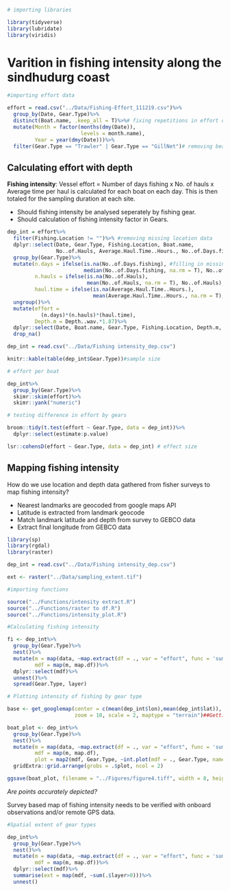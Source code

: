 
```r
# importing libraries

library(tidyverse)
library(lubridate)
library(viridis)
```

  
# Varition in fishing intensity along the sindhudurg coast

```r

#importing effort data

effort = read.csv("../Data/Fishing-Effort_111219.csv")%>%
  group_by(Date, Gear.Type)%>%
  distinct(Boat.name, .keep_all = T)%>%# fixing repetitions in effort data
  mutate(Month = factor(months(dmy(Date)), 
                        levels = month.name),
         Year = year(dmy(Date)))%>%
  filter(Gear.Type == "Trawler" | Gear.Type == "GillNet")# removing beach seines and purse seines

```

## Calculating effort with depth

__Fishing intensity__: Vessel effort = Number of days fishing x No. of hauls x Average time per haul is calculated for each boat on each day. This is then totaled for the sampling duration at each site.

- Should fishing intensity be analysed seperately by fishing gear.
- Should calculation of fishing intensity factor in Gears.


```r

dep_int = effort%>% 
  filter(Fishing.Location != "")%>% #removing missing location data
  dplyr::select(Date, Gear.Type, Fishing.Location, Boat.name,
                No..of.Hauls, Average.Haul.Time..Hours., No..of.Days.fishing, Depth..wav.)%>%
  group_by(Gear.Type)%>%
  mutate(n.days = ifelse(is.na(No..of.Days.fishing), #filling in missing data with means
                         median(No..of.Days.fishing, na.rm = T), No..of.Days.fishing),
         n.hauls = ifelse(is.na(No..of.Hauls), 
                          mean(No..of.Hauls, na.rm = T), No..of.Hauls),
         haul.time = ifelse(is.na(Average.Haul.Time..Hours.), 
                            mean(Average.Haul.Time..Hours., na.rm = T), Average.Haul.Time..Hours.))%>%
  ungroup()%>%
  mutate(effort = 
           (n.days)*(n.hauls)*(haul.time),
         Depth.m = Depth..wav.*1.87)%>%
  dplyr::select(Date, Boat.name, Gear.Type, Fishing.Location, Depth.m, effort)%>%
  drop_na()

```

```r
dep_int = read.csv("../Data/Fishing intensity_dep.csv")

knitr::kable(table(dep_int$Gear.Type))#sample size

# effort per boat

dep_int%>%
  group_by(Gear.Type)%>%
  skimr::skim(effort)%>%
  skimr::yank("numeric")

# testing difference in effort by gears

broom::tidy(t.test(effort ~ Gear.Type, data = dep_int))%>%
  dplyr::select(estimate:p.value)

lsr::cohensD(effort ~ Gear.Type, data = dep_int) # effect size
```

## Mapping fishing intensity

How do we use location and depth data gathered from fisher surveys to map fishing intensity?
  
- Nearest landmarks are geocoded from google maps API 
- Latitude is extracted from landmark geocode
- Match landmark latitude and depth from survey to GEBCO data
- Extract final longitude from GEBCO data

```r
library(sp)
library(rgdal)
library(raster)

dep_int = read.csv("../Data/Fishing intensity_dep.csv")

ext <- raster("../Data/sampling_extent.tif")

#importing functions

source("../Functions/intensity extract.R")
source("../Functions/raster to df.R")
source("../Functions/intensity_plot.R")

#Calculating fishing intensity

fi <- dep_int%>%
  group_by(Gear.Type)%>%
  nest()%>%
  mutate(m = map(data, ~map.extract(df = ., var = "effort", func = 'sum')),
         mdf = map(m, map.df))%>%
  dplyr::select(mdf)%>%
  unnest()%>%
  spread(Gear.Type, layer)

# Plotting intensity of fishing by gear type

base <- get_googlemap(center = c(mean(dep_int$lon),mean(dep_int$lat)), 
                      zoom = 10, scale = 2, maptype = "terrain")##Getting basemap

boat_plot <- dep_int%>%
  group_by(Gear.Type)%>%
  nest()%>%
  mutate(m = map(data, ~map.extract(df = ., var = "effort", func = 'sum')),
         mdf = map(m, map.df),
         plot = map2(mdf, Gear.Type, ~int.plot(mdf = ., Gear.Type, name = "Fishing intensity")))%>%
  gridExtra::grid.arrange(grobs = .$plot, ncol = 2)

ggsave(boat_plot, filename = "../Figures/figure4.tiff", width = 8, height = 4.5, dpi = 300)
```


*Are points accurately depicted?*
  
  Survey based map of fishing intensity needs to be verified with onboard observations and/or remote GPS data.

```r
#Spatial extent of gear types

dep_int%>%
  group_by(Gear.Type)%>%
  nest()%>%
  mutate(m = map(data, ~map.extract(df = ., var = "effort", func = 'sum')),
         mdf = map(m, map.df))%>%
  dplyr::select(mdf)%>%
  summarise(ext = map(mdf, ~sum(.$layer>0)))%>%
  unnest()
```

